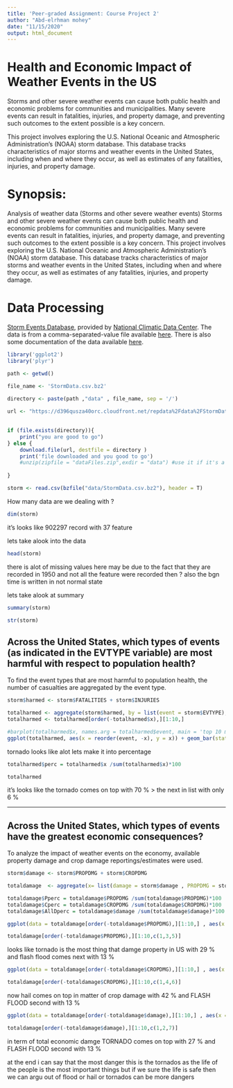 ```yaml
---
title: 'Peer-graded Assignment: Course Project 2'
author: "Abd-elrhman mohey"
date: "11/15/2020"
output: html_document
---
```

Health and Economic Impact of Weather Events in the US
======================================================

Storms and other severe weather events can cause both public health and economic
problems for communities and municipalities. Many severe events can result in
fatalities, injuries, and property damage, and preventing such outcomes to the extent
possible is a key concern.

This project involves exploring the U.S. National Oceanic and Atmospheric
Administration's (NOAA) storm database. This database tracks characteristics of major
storms and weather events in the United States, including when and where they occur, as
well as estimates of any fatalities, injuries, and property damage.

Synopsis: 
==========
Analysis of weather data (Storms and other severe weather events)
Storms and other severe weather events can cause both public health and economic problems for communities and municipalities. Many severe events can result in fatalities, injuries, and property damage, and preventing such outcomes to the extent possible is a key concern.
This project involves exploring the U.S. National Oceanic and Atmospheric Administration’s (NOAA) storm database. This database tracks characteristics of major storms and weather events in the United States, including when and where they occur, as well as estimates of any fatalities, injuries, and property damage.

Data Processing
===============

[Storm Events Database](http://www.ncdc.noaa.gov/stormevents/ftp.jsp), provided by
[National Climatic Data Center](http://www.ncdc.noaa.gov/). The data is from a comma-separated-value file available
[here](https://d396qusza40orc.cloudfront.net/repdata%2Fdata%2FStormData.csv.bz2).
There is also some documentation of the data available
[here](https://d396qusza40orc.cloudfront.net/repdata%2Fpeer2_doc%2Fpd01016005curr.pdf).

```r

library('ggplot2')
library('plyr')

path <- getwd()

file_name <- 'StormData.csv.bz2'
    
directory <- paste(path ,"data" , file_name, sep = '/')

url <- "https://d396qusza40orc.cloudfront.net/repdata%2Fdata%2FStormData.csv.bz2"

    
if (file.exists(directory)){
    print("you are good to go")
} else {
    download.file(url, destfile = directory )
    print('file downloaded and you good to go')
    #unzip(zipfile = "dataFiles.zip",exdir = "data") #use it if it's a zip or it's a rar file 
    
}

storm <- read.csv(bzfile("data/StormData.csv.bz2"), header = T)

```
How many data are we dealing with ?
```r
dim(storm)
```
it's looks like 902297 record with 37 feature 

lets take alook into the data 

```r
head(storm)
```
there is alot of missing values here may be due to the fact that they are recorded in 1950 and not all the feature were recorded then ?
also the bgn time is written in not normal state 


lets take alook at summary 
```r
summary(storm)
```

```r
str(storm)
```

## Across the United States, which types of events (as indicated in the EVTYPE variable) are most harmful with respect to population health?
To find the event types that are most harmful to population health, the number of casualties are aggregated by the event type.

```r
storm$harmed <- storm$FATALITIES + storm$INJURIES
```

```r
totalharmed <- aggregate(storm$harmed, by = list(event = storm$EVTYPE), "sum")
totalharmed <- totalharmed[order(-totalharmed$x),][1:10,]

```


```r
#barplot(totalharmed$x, names.arg = totalharmed$event, main = 'top 10 most harmful events', ylab = 'Number of harmed people')
ggplot(totalharmed, aes(x = reorder(event, -x), y = x)) + geom_bar(stat="identity") + xlab("events")+ ylab("Number of harmed people")+ ggtitle("top 10 most harmful eventsin the U.S from 1950-2011") + theme(axis.text.x = element_text(angle = 90))
```
tornado looks like alot lets make it into percentage 
```r
totalharmed$perc = totalharmed$x /sum(totalharmed$x)*100
```

```r
totalharmed
```

it's looks like the tornado comes on top with 70 % > the next in list with only 6 %

---

## Across the United States, which types of events have the greatest economic consequences?
To analyze the impact of weather events on the economy, available property
damage and crop damage reportings/estimates were used.

```r
storm$damage <- storm$PROPDMG + storm$CROPDMG
```

```r
totaldamage  <- aggregate(x= list(damage = storm$damage , PROPDMG = storm$PROPDMG, CROPDMG = storm$CROPDMG), by = list(event = storm$EVTYPE), sum)
```


```r
totaldamage$Pperc = totaldamage$PROPDMG /sum(totaldamage$PROPDMG)*100
totaldamage$Cperc = totaldamage$CROPDMG /sum(totaldamage$CROPDMG)*100
totaldamage$AllDperc = totaldamage$damage /sum(totaldamage$damage)*100
```

```r
ggplot(data = totaldamage[order(-totaldamage$PROPDMG),][1:10,] , aes(x = reorder(event, -PROPDMG), y = PROPDMG)) + geom_bar(stat="identity") + xlab("events")+ ylab("tatal property damage")+ ggtitle("top 10 most property damaging events in the U.S from 1950-2011") + theme(axis.text.x = element_text(angle = 90))
```

```r
totaldamage[order(-totaldamage$PROPDMG),][1:10,c(1,3,5)]
```

looks like tornado is the most thing that damge property in US with 29 % and flash flood comes next with 13 %

```r
ggplot(data = totaldamage[order(-totaldamage$CROPDMG),][1:10,] , aes(x = reorder(event, -CROPDMG), y = CROPDMG)) + geom_bar(stat="identity") + xlab("events")+ ylab("tatal crops damage")+ ggtitle("top 10 most crop damaging events in the U.S from 1950-2011") + theme(axis.text.x = element_text(angle = 90))
```

```r
totaldamage[order(-totaldamage$CROPDMG),][1:10,c(1,4,6)]
```
now hail comes on top in matter of crop damage with 42 % and FLASH FLOOD second with 13 %


```r
ggplot(data = totaldamage[order(-totaldamage$damage),][1:10,] , aes(x = reorder(event, -damage), y = damage)) + geom_bar(stat="identity") + xlab("events")+ ylab("tatal damage")+ ggtitle("top 10 most damaging events in the U.S from 1950-2011") + theme(axis.text.x = element_text(angle = 90))
```

```r
totaldamage[order(-totaldamage$damage),][1:10,c(1,2,7)]
```

in term of total economic damge TORNADO	 comes on top with 27 % and FLASH FLOOD	 second with 13 %





at the end i can say that the most danger this is the tornados as the life of the people is the most important things but if we sure the life is safe then we can argu out of flood or hail or tornados can be more dangers 